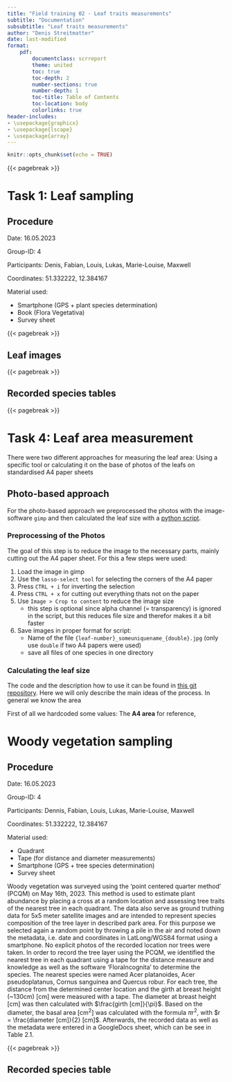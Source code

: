 ```yaml
---
title: "Field training 02 - Leaf traits measurements"
subtitle: "Documentation"
subsubtitle: "Leaf traits measurements"
author: "Denis Streitmatter"
date: last-modified
format:
    pdf:
        documentclass: scrreport
        theme: united
        toc: true
        toc-depth: 2
        number-sections: true
        number-depth: 1
        toc-title: Table of Contents
        toc-location: body
        colorlinks: true
header-includes:  
- \usepackage{graphicx}
- \usepackage{lscape}
- \usepackage{array}
---
```



```r
knitr::opts_chunk$set(echo = TRUE)
```
{{< pagebreak >}}

# Task 1: Leaf sampling

## Procedure

Date: 16.05.2023

Group-ID: 4

Participants: Denis, Fabian, Louis, Lukas, Marie-Louise, Maxwell 

Coordinates: 51.332222, 12.384167

Material used:

- Smartphone (GPS + plant species determination)
- Book (Flora Vegetativa)
- Survey sheet



{{< pagebreak >}}

## Leaf images

{{< pagebreak >}}

## Recorded species tables




{{< pagebreak >}}

<!--
Table in landscape format (uncomment if needed)

# landscape table format (better?)

::::::::{.landscape data-latex=""}

\begin{table}[]
\fontsize{22}{\baselineskip}\selectfont
\renewcommand{\arraystretch}{4}
\resizebox{\columnwidth}{!}{%
\begin{tabular}{|c|c|c|c|c|c|c|c|c|c|c|c|c|c|c|c|c|c|c|c|c|c|c|c|}
\hline
\textbf{Group-ID} &
  \textbf{Plot-ID} &
  \textbf{Subplot-ID} &
  \textbf{Date} &
  \textbf{\begin{tabular}[c]{@{}c@{}}X-Coordinate \\ center\end{tabular}} &
  \textbf{\begin{tabular}[c]{@{}c@{}}Y-Coordinate \\ center\end{tabular}} &
  \textbf{Litter / \%} &
  \textbf{Soil / \%} &
  \textbf{Water / \%} &
  \textbf{Moss / \%} &
  \textbf{Height / cm} &
  \textbf{\begin{tabular}[c]{@{}c@{}}Acer \\ platanoides\end{tabular}} &
  \textbf{\begin{tabular}[c]{@{}c@{}}Achillea \\ millefolium\end{tabular}} &
  \textbf{\begin{tabular}[c]{@{}c@{}}Bellis \\ perennis\end{tabular}} &
  \textbf{\begin{tabular}[c]{@{}c@{}}Capsella \\ bursa-pastoris\end{tabular}} &
  \textbf{\begin{tabular}[c]{@{}c@{}}Dactylis \\ glomerata\end{tabular}} &
  \textbf{\begin{tabular}[c]{@{}c@{}}Elymus \\ repens\end{tabular}} &
  \textbf{\begin{tabular}[c]{@{}c@{}}Geranium \\ molle\end{tabular}} &
  \textbf{\begin{tabular}[c]{@{}c@{}}Geranium \\ pusillum\end{tabular}} &
  \textbf{\begin{tabular}[c]{@{}c@{}}Lolium \\ perenne\end{tabular}} &
  \textbf{\begin{tabular}[c]{@{}c@{}}Poa \\ annua\end{tabular}} &
  \textbf{\begin{tabular}[c]{@{}c@{}}Polygonum \\ aviculare\end{tabular}} &
  \textbf{\begin{tabular}[c]{@{}c@{}}Trifolium \\ repens\end{tabular}} &
  \textbf{\begin{tabular}[c]{@{}c@{}}Veronica \\ arvensis\end{tabular}} \\ \hline
4 & 1 & 1 & 16.05.2023 & 51.332222 & 12.384167 & 1.5 & 11 & 0 & 8 & 6 &     &     & 15 & 4 &   & 2  & 15 & 1 & 50 & 10 & 0.5 & 10 & 1   \\ \hline
4 & 1 & 2 & 16.05.2023 &           &           & 1   & 4  & 0 & 1 & 6 &     & 0.5 & 22 &   & 2 &    & 18 & 1 & 55 & 15 & 0.5 &    & 1   \\ \hline
4 & 1 & 3 & 16.05.2023 &           &           & 1   & 3  & 0 & 2 & 6 & 0.5 & 3   & 8  &   &   & 1  & 19 &   & 38 & 19 &     & 18 & 0.5 \\ \hline
4 & 1 & 4 & 16.05.2023 &           &           & 1   & 10 & 0 & 1 & 4 &     &     & 6  &   &   & 15 & 17 &   & 28 & 10 & 0.5 & 1  & 2   \\ \hline
\end{tabular}%
}
\caption{Subplot x species table for the recorded herbaceous vegetation. The values are the cover fraction of the total plot in {[}\%{]}.}
\end{table}
::::::::

-->

# Task 4: Leaf area measurement

There were two different approaches for measuring the leaf area: Using a specific tool or calculating it on the base of photos of the leafs on standardised A4 paper sheets

## Photo-based approach 

For the photo-based approach we preprocessed the photos with the image-software `gimp` and then calculated the leaf size with a [python script](https://github.com/yum-yab/ground_truthing_module/blob/main/leaf_area_measure/leaf_area_measurement.py).

### Preprocessing of the Photos

The goal of this step is to reduce the image to the necessary parts, mainly cutting out the A4 paper sheet. For this a few steps were used:

1. Load the image in gimp
2. Use the `lasso-select tool` for selecting the corners of the A4 paper
3. Press `CTRL + i` for inverting the selection
4. Press `CTRL + x` for cutting out everything thats not on the paper
5. Use `Image > Crop to content` to reduce the image size
    - this step is optional since alpha channel (= transparency) is ignored in the script, but this reduces file size and therefor makes it a bit faster
6. Save images in proper format for script:
    - Name of the file `{leaf-number}_someuniquename_{double}.jpg` (only use `double` if two A4 papers were used)
    - save all files of one species in one directory

### Calculating the leaf size

The code and the description how to use it can be found in [this git repository](https://github.com/yum-yab/ground_truthing_module/blob/main/leaf_area_measure/). 
Here we will only describe the main ideas of the process. 
In general we know the area 

First of all we hardcoded some values: The **A4 area** for reference, 

# Woody vegetation sampling

## Procedure

Date: 16.05.2023

Group-ID: 4

Participants: Dennis, Fabian, Louis, Lukas, Marie-Louise, Maxwell 

Coordinates: 51.332222, 12.384167

Material used: 

- Quadrant
- Tape (for distance and diameter measurements)
- Smartphone (GPS + tree species determination)
- Survey sheet

Woody vegetation was surveyed using the 'point centered quarter method' (PCQM) on May 16th, 2023. This method is used to estimate plant abundance by placing a cross at a random location and assessing tree traits of the nearest tree in each quadrant. The data also serve as ground truthing data for 5x5 meter satellite images and are intended to represent species composition of the tree layer in described park area. 
For this purpose we selected again a random point by throwing a pile in the air and noted down the metadata, i.e. date and coordinates in LatLong/WGS84 format using a smartphone. No explicit photos of the recorded location nor trees were taken.
In order to record the tree layer using the PCQM, we identified the nearest tree in each quadrant using a tape for the distance measure and knowledge as well as the software 'FloraIncognita' to determine the species. The nearest species were named Acer platanoides, Acer pseudoplatanus, Cornus sanguinea and Quercus robur. For each tree, the distance from the determined center location and the girth at breast height (~130cm) [cm] were measured with a tape. The diameter at breast height [cm] was then calculated with $\frac{girth [cm]}{\pi}$. Based on the diameter, the basal area [$\text{cm}^2$] was calculated with the formula $\pi \text{r}^2$, with $r = \frac{diameter [cm]}{2} [cm]$.
Afterwards, the recorded data as well as the metadata were entered in a GoogleDocs sheet, which can be see in Table 2.1.


{{< pagebreak >}}

## Recorded species table

\begin{table}[h!]
\fontsize{32}{\baselineskip}\selectfont
\renewcommand{\arraystretch}{8}
\resizebox{\columnwidth}{!}{%
\begin{tabular}{|l|l|l|l|l|l|l|l|l|l|l|l|}
\hline
\textbf{Group-ID} &
  \textbf{Plot-ID} &
  \textbf{Tree-ID} &
  \textbf{Date} &
  \textbf{\begin{tabular}[c]{@{}l@{}}X-Coordinate\\ center\end{tabular}} &
  \textbf{\begin{tabular}[c]{@{}l@{}}Y-Coordinate\\ center\end{tabular}} &
  \textbf{Species} &
  \textbf{Distance} &
  \textbf{Girth (cm)} &
  \textbf{DBH / cm} &
  \textbf{BA / cm²} &
  \textbf{total BA / cm²} \\ \hline
4 & 1 & 1 & 16.05.2023 & 51.332222 & 12.384167 & Acer platanoides    & 9.8  & 239 & 76.08 & 4545.54 & 4545.54 \\ \hline
4 & 1 & 2 & 16.05.2023 &           &           & Acer pseudoplatanus & 10.9 & 205 & 65.25 & 3344.24 & 3344.24 \\ \hline
4 & 1 & 3 & 16.05.2023 &           &           & Cornus sanguinea    & 15.7 & 36  & 11.46 & 103.13  & 103.13  \\ \hline
4 & 1 & 4 & 16.05.2023 &           &           & Quercus robur       & 25.2 & 302 & 96.13 & 7257.78 & 7257.78 \\ \hline
\end{tabular}%
}
\caption{Table for the recorded woody vegetation including metadata.}
\end{table}
